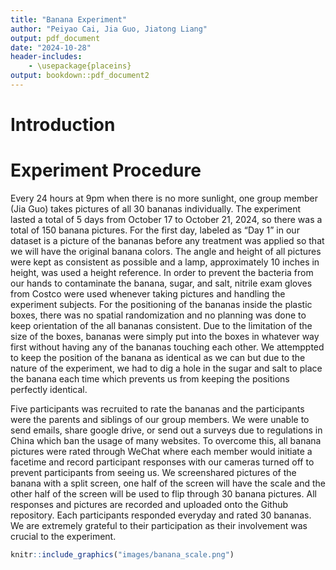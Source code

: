 ```yaml
---
title: "Banana Experiment"
author: "Peiyao Cai, Jia Guo, Jiatong Liang"
output: pdf_document
date: "2024-10-28"
header-includes:
    - \usepackage{placeins}
output: bookdown::pdf_document2
---
```


# Introduction

# Experiment Procedure
Every 24 hours at 9pm when there is no more sunlight, one group member (Jia Guo) takes pictures of all 30 bananas individually. The experiment lasted a total of 5 days from October 17 to October 21, 2024, so there was a total of 150 banana pictures. For the first day, labeled as "Day 1" in our dataset is a picture of the bananas before any treatment was applied so that we will have the original banana colors. The angle and height of all pictures were kept as consistent as possible and a lamp, approximately 10 inches in height, was used a height reference. In order to prevent the bacteria from our hands to contaminate the banana, sugar, and salt, nitrile exam gloves from Costco were used whenever taking pictures and handling the experiment subjects. For the positioning of the bananas inside the plastic boxes, there was no spatial randomization and no planning was done to keep orientation of the all bananas consistent. Due to the limitation of the size of the boxes, bananas were simply put into the boxes in whatever way first without having any of the bananas touching each other. We attemppted to keep the position of the banana as identical as we can but due to the nature of the experiment, we had to dig a hole in the sugar and salt to place the banana each time which prevents us from keeping the positions perfectly identical.

Five participants was recruited to rate the bananas and the participants were the parents and siblings of our group members. We were unable to send emails, share google drive, or send out a surveys due to regulations in China which ban the usage of many websites. To overcome this, all banana pictures were rated through WeChat where each member would initiate a facetime and record participant responses with our cameras turned off to prevent participants from seeing us. We screenshared pictures of the banana with a split screen, one half of the screen will have the scale and the other half of the screen will be used to flip through 30 banana pictures. All responses and pictures are recorded and uploaded onto the Github repository. Each participants responded everyday and rated 30 bananas. We are extremely grateful to their participation as their involvement was crucial to the experiment.  

```r
knitr::include_graphics("images/banana_scale.png")
```